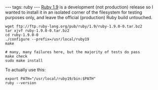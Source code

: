 ---
tags: ruby
---
[[Ruby 1.9]] is a development (not production) release so I wanted to install it in an isolated corner of the filesystem for testing purposes only, and leave the official (production) Ruby build untouched.

<pre>wget ftp://ftp.ruby-lang.org/pub/ruby/1.9/ruby-1.9.0-0.tar.bz2
tar xjvf ruby-1.9.0-0.tar.bz2 
cd ruby-1.9.0-0
./configure --prefix=/usr/local/ruby19
make

# many, many failures here, but the majority of tests do pass
make check
sudo make install</pre>

To actually use this:

<pre>export PATH="/usr/local/ruby19/bin:$PATH"
ruby --version</pre>
